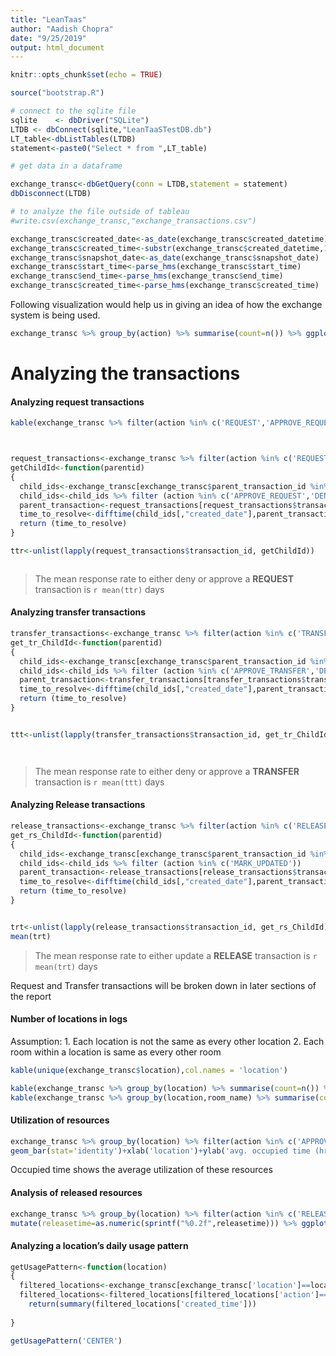 ```yaml
---
title: "LeanTaas"
author: "Aadish Chopra"
date: "9/25/2019"
output: html_document
---
```


```r
knitr::opts_chunk$set(echo = TRUE)
```




```r
source("bootstrap.R")

# connect to the sqlite file
sqlite    <- dbDriver("SQLite")
LTDB <- dbConnect(sqlite,"LeanTaaSTestDB.db")
LT_table<-dbListTables(LTDB)
statement<-paste0("Select * from ",LT_table)

# get data in a dataframe

exchange_transc<-dbGetQuery(conn = LTDB,statement = statement)
dbDisconnect(LTDB)

# to analyze the file outside of tableau
#write.csv(exchange_transc,"exchange_transactions.csv")


```



```r
exchange_transc$created_date<-as_date(exchange_transc$created_datetime)
exchange_transc$created_time<-substr(exchange_transc$created_datetime,12,19)
exchange_transc$snapshot_date<-as_date(exchange_transc$snapshot_date)
exchange_transc$start_time<-parse_hms(exchange_transc$start_time)
exchange_transc$end_time<-parse_hms(exchange_transc$end_time)
exchange_transc$created_time<-parse_hms(exchange_transc$created_time)
```


Following visualization would help us in giving an idea of how the exchange system is being used. 

```r

exchange_transc %>% group_by(action) %>% summarise(count=n()) %>% ggplot(.,mapping = aes(x=action,y=count,fill=action))+geom_bar(stat = 'identity')+theme(axis.text.x = element_text(angle = 90, hjust = 1))+geom_text(aes(label=count), position=position_dodge(width=0.9), vjust=-0.25)

```


# Analyzing the transactions


#### Analyzing request transactions

```r

kable(exchange_transc %>% filter(action %in% c('REQUEST','APPROVE_REQUEST','DENY_REQUEST')) %>% count(action),caption = "Breakdown for transactions of type Request",col.names = c('action','count'))



request_transactions<-exchange_transc %>% filter(action %in% c('REQUEST'))
getChildId<-function(parentid)
{
  child_ids<-exchange_transc[exchange_transc$parent_transaction_id %in% parentid,]
  child_ids<-child_ids %>% filter (action %in% c('APPROVE_REQUEST','DENY_REQUEST'))
  parent_transaction<-request_transactions[request_transactions$transaction_id %in% parentid,]
  time_to_resolve<-difftime(child_ids[,"created_date"],parent_transaction[,"created_date"])
  return (time_to_resolve)
}

ttr<-unlist(lapply(request_transactions$transaction_id, getChildId))



```


> The mean response rate to either deny or approve a **REQUEST** transaction is `r mean(ttr)` days

#### Analyzing transfer transactions

```r

transfer_transactions<-exchange_transc %>% filter(action %in% c('TRANSFER'))
get_tr_ChildId<-function(parentid)
{
  child_ids<-exchange_transc[exchange_transc$parent_transaction_id %in% parentid,]
  child_ids<-child_ids %>% filter (action %in% c('APPROVE_TRANSFER','DENY_TRANSFER'))
  parent_transaction<-transfer_transactions[transfer_transactions$transaction_id %in% parentid,]
  time_to_resolve<-difftime(child_ids[,"created_date"],parent_transaction[,"created_date"],units = "days")
  return (time_to_resolve)
}


ttt<-unlist(lapply(transfer_transactions$transaction_id, get_tr_ChildId))




```

> The mean response rate to either deny or approve a **TRANSFER** transaction is `r mean(ttt)` days

#### Analyzing Release transactions

```r
release_transactions<-exchange_transc %>% filter(action %in% c('RELEASE'))
get_rs_ChildId<-function(parentid)
{
  child_ids<-exchange_transc[exchange_transc$parent_transaction_id %in% parentid,]
  child_ids<-child_ids %>% filter (action %in% c('MARK_UPDATED'))
  parent_transaction<-release_transactions[release_transactions$transaction_id %in% parentid,]
  time_to_resolve<-difftime(child_ids[,"created_date"],parent_transaction[,"created_date"],units = "days")
  return (time_to_resolve)
}


trt<-unlist(lapply(release_transactions$transaction_id, get_rs_ChildId))
mean(trt)


```

> The mean response rate to either update a **RELEASE** transaction is `r mean(trt)` days


Request and Transfer transactions will be broken down in later sections of the report



#### Number of locations in logs

Assumption: 1. Each location is not the same as every other location
            2. Each room within a location is same as every other room


```r

kable(unique(exchange_transc$location),col.names = 'location')

```


```r

kable(exchange_transc %>% group_by(location) %>% summarise(count=n()) %>% arrange(desc(count)))
kable(exchange_transc %>% group_by(location,room_name) %>% summarise(count=n()) %>% arrange(desc(count)))

```


#### Utilization of resources


```r

exchange_transc %>% group_by(location) %>% filter(action %in% c('APPROVE_REQUEST','APPROVE_TRANSFER')) %>% summarise(count=n(),occupiedtime=mean(difftime(end_time,start_time,units = "hours"))) %>% mutate(occupiedtime=as.numeric(sprintf("%0.2f",occupiedtime)))%>% ggplot(.,mapping = aes(x=reorder(location,-occupiedtime),y=occupiedtime,fill=location))+
geom_bar(stat='identity')+xlab('location')+ylab('avg. occupied time (hrs)')+ geom_text(aes(label=occupiedtime), position=position_dodge(width=0.9), vjust=-0.25)


```

Occupied time shows the average utilization of these resources 


#### Analysis of released resources

```r

exchange_transc %>% group_by(location) %>% filter(action %in% c('RELEASE')) %>% summarise(count=n(),releasetime=mean(difftime(end_time,start_time,units = "hours")))%>%
mutate(releasetime=as.numeric(sprintf("%0.2f",releasetime))) %>% ggplot(.,mapping = aes(x=reorder(location,-releasetime),y=releasetime,fill=location))+geom_bar(stat='identity')+xlab('location')+ylab('avg. release time (hrs)')+geom_text(aes(label=releasetime), position=position_dodge(width=0.9), vjust=-0.25)


```


#### Analyzing a location's daily usage pattern


```r
getUsagePattern<-function(location)
{
  filtered_locations<-exchange_transc[exchange_transc['location']==location,]
  filtered_locations<-filtered_locations[filtered_locations['action']=='APPROVE_TRANSFER'|filtered_locations['action']=='APPROVE_REQUEST',]
    return(summary(filtered_locations['created_time']))
  
}

getUsagePattern('CENTER')

```


```r

```

